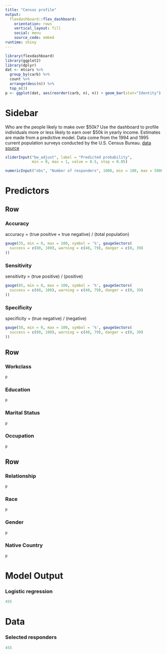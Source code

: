 ```yaml
---
title: "Census profile"
output: 
  flexdashboard::flex_dashboard:
    orientation: rows
    vertical_layout: fill
    social: menu
    source_code: embed
runtime: shiny
---
```



```r
library(flexdashboard)
library(ggplot2)
library(dplyr)
dat <- mtcars %>%
  group_by(carb) %>%
  count %>%
  arrange(desc(n)) %>%
  top_n(3)
p <- ggplot(dat, aes(reorder(carb, n), n)) + geom_bar(stat="Identity") + coord_flip() + labs(x = "", y = "")
```

Sidebar {.sidebar}
=======================================================================

Who are the people likely to make over \$50k? Use the dashboard to profile individuals more or less likely to earn over \$50k in yearly income. Estimates are made from a predictive model. Data come from the 1994 and 1995 current population surveys conducted by the U.S. Census Bureau. [data source](https://archive.ics.uci.edu/ml/datasets/Census+Income)



```r
sliderInput("bw_adjust", label = "Predicted probability",
            min = 0, max = 1, value = 0.5, step = 0.05)

numericInput("obs", "Number of responders", 1000, min = 100, max = 5000)
```

Predictors
=======================================================================

Row
-----------------------------------------------------------------------

### Accuracy {.value-box}

accuracy = (true positive + true negative) / (total population)

```r
gauge(35, min = 0, max = 100, symbol = '%', gaugeSectors(
  success = c(80, 100), warning = c(40, 79), danger = c(0, 39)
))
```

### Sensitivity {.value-box}
sensitivity = (true positive) / (positive)

```r
gauge(85, min = 0, max = 100, symbol = '%', gaugeSectors(
  success = c(80, 100), warning = c(40, 79), danger = c(0, 39)
))
```

### Specificity {.value-box}
specificity = (true negative) / (negative)

```r
gauge(50, min = 0, max = 100, symbol = '%', gaugeSectors(
  success = c(80, 100), warning = c(40, 79), danger = c(0, 39)
))
```

Row
-----------------------------------------------------------------------

### Workclass

```r
p
```

### Education

```r
p
```

### Marital Status

```r
p
```

### Occupation

```r
p
```

Row
-----------------------------------------------------------------------

### Relationship

```r
p
```

### Race

```r
p
```

### Gender

```r
p
```

### Native Country

```r
p
```


Model Output
=======================================================================

### Logistic regression

```r
455
```


Data
=======================================================================

### Selected responders

```r
455
```
